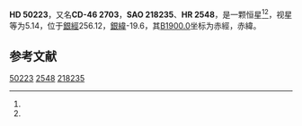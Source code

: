 {{Starbox begin
| name = HD 50223
}}
{{Starbox observe
| epoch = [[J2000.0|J2000.0]]
| constell = {{星座名待查}}<ref name=SIMBAD>{{cite web
 | url=http://simbad.u-strasbg.fr/simbad/sim-id?Ident=HR+2548
 | title=Pulsating variable Star
 | publisher=Centre de Données astronomiques de Strasbourg
 | work=SIMBAD
 | accessdate=2012-07-13
 | archive-date=2016-03-18
 | archive-url=https://web.archive.org/web/20160318235401/http://simbad.u-strasbg.fr/simbad/sim-id?Ident=HR+2548
 | dead-url=no
 }}</ref><ref name=DATA>{{cite web
 | url=http://vizier.u-strasbg.fr/viz-bin/VizieR-5?-out.add=.&-source=5050&-corr=PK=HR&-out.max=9999&HR=2548
 | title=VizieR Detailed Page
 | accessdate=2012-07-13
 | archive-date=2016-03-04
 | archive-url=https://web.archive.org/web/20160304203809/http://vizier.u-strasbg.fr/viz-bin/VizieR-5?-out.add=.&-source=5050&-corr=PK=HR&-out.max=9999&HR=2548
 | dead-url=no
 }}</ref>
| 星官 = 
| ra = {{RA|6|49|54.6}}<ref name=SIMBAD /><ref name=DATA />
| dec = {{DEC|-46|36|53}}<ref name=SIMBAD /><ref name=DATA />
| appmag_v = 5.14<ref name=SIMBAD /><ref name=DATA />
}}
{{Starbox character
| class = F5V<ref name=SIMBAD /><ref name=DATA />
| b-v = 0.45<ref name=SIMBAD /><ref name=DATA />
| u-b = -0.02<ref name=SIMBAD /><ref name=DATA />
| r-i = 0.26C<ref name=SIMBAD /><ref name=DATA />
| variable = 
}}
{{Starbox astrometry
| radial_v = -0.02
| prop_mo_ra = 20
| parallax = 0.049
| p_error = 
}}
{{Starbox catalog
| names =CD-46 2703，[[SAO星表|SAO]] 218235，[[HD星表|HD]] 50223，[[HR星表|HR]] 2548}}
{{Starbox reference |Simbad=HR+2548}}
{{Starbox end}}

'''HD 50223'''，又名'''CD-46 2703'''，'''SAO 218235'''、'''HR 2548'''，是一颗恒星<ref name=SIMBAD /><ref name=DATA />，视星等为5.14，位于[[銀道座標系|銀經]]256.12，[[銀道座標系|銀緯]]-19.6，其[[B1900.0|B1900.0]]坐标为赤經{{RA|6|47|5.2}}，赤緯{{DEC|-46|-19.6|29}}。

== 参考文献 ==
{{reflist}}

{{star-stub}}

[[Category:HD和HDE天體|50223]]
[[Category:HR天體|2548]]
[[Category:SAO天體|218235]]